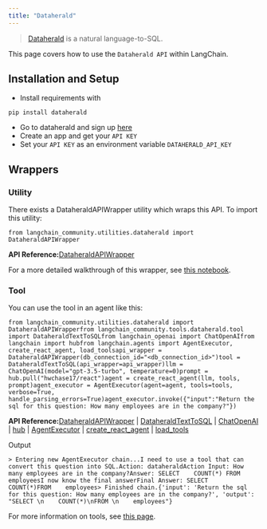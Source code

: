 ```yaml
---
title: "Dataherald"
---
```


> [Dataherald](https://www.dataherald.com) is a natural language-to-SQL.

This page covers how to use the `Dataherald API` within LangChain.

## Installation and Setup

* Install requirements with

```
pip install dataherald
```

* Go to dataherald and sign up [here](https://www.dataherald.com)
* Create an app and get your `API KEY`
* Set your `API KEY` as an environment variable `DATAHERALD_API_KEY`

## Wrappers

### Utility

There exists a DataheraldAPIWrapper utility which wraps this API. To import this utility:

```
from langchain_community.utilities.dataherald import DataheraldAPIWrapper
```

**API Reference:**[DataheraldAPIWrapper](https://python.langchain.com/api_reference/community/utilities/langchain_community.utilities.dataherald.DataheraldAPIWrapper.html)

For a more detailed walkthrough of this wrapper, see [this notebook](/oss/integrations/tools/dataherald).

### Tool

You can use the tool in an agent like this:

```
from langchain_community.utilities.dataherald import DataheraldAPIWrapperfrom langchain_community.tools.dataherald.tool import DataheraldTextToSQLfrom langchain_openai import ChatOpenAIfrom langchain import hubfrom langchain.agents import AgentExecutor, create_react_agent, load_toolsapi_wrapper = DataheraldAPIWrapper(db_connection_id="<db_connection_id>")tool = DataheraldTextToSQL(api_wrapper=api_wrapper)llm = ChatOpenAI(model="gpt-3.5-turbo", temperature=0)prompt = hub.pull("hwchase17/react")agent = create_react_agent(llm, tools, prompt)agent_executor = AgentExecutor(agent=agent, tools=tools, verbose=True, handle_parsing_errors=True)agent_executor.invoke({"input":"Return the sql for this question: How many employees are in the company?"})
```

**API Reference:**[DataheraldAPIWrapper](https://python.langchain.com/api_reference/community/utilities/langchain_community.utilities.dataherald.DataheraldAPIWrapper.html) | [DataheraldTextToSQL](https://python.langchain.com/api_reference/community/tools/langchain_community.tools.dataherald.tool.DataheraldTextToSQL.html) | [ChatOpenAI](https://python.langchain.com/api_reference/openai/chat_models/langchain_openai.chat_models.base.ChatOpenAI.html) | [hub](https://python.langchain.com/api_reference/langchain/hub/langchain.hub.hub.html) | [AgentExecutor](https://python.langchain.com/api_reference/langchain/agents/langchain.agents.agent.AgentExecutor.html) | [create\_react\_agent](https://python.langchain.com/api_reference/langchain/agents/langchain.agents.react.agent.create_react_agent.html) | [load\_tools](https://python.langchain.com/api_reference/community/agent_toolkits/langchain_community.agent_toolkits.load_tools.load_tools.html)

Output

```
> Entering new AgentExecutor chain...I need to use a tool that can convert this question into SQL.Action: dataheraldAction Input: How many employees are in the company?Answer: SELECT    COUNT(*) FROM employeesI now know the final answerFinal Answer: SELECT    COUNT(*)FROM    employees> Finished chain.{'input': 'Return the sql for this question: How many employees are in the company?', 'output': "SELECT \n    COUNT(*)\nFROM \n    employees"}
```

For more information on tools, see [this page](/oss/how_to/tools_builtin).
